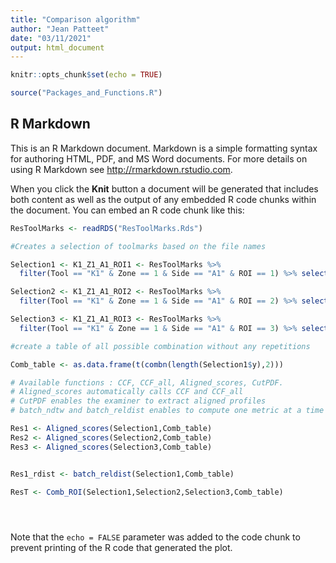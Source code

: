 ```yaml
---
title: "Comparison algorithm"
author: "Jean Patteet"
date: "03/11/2021"
output: html_document
---
```


```r
knitr::opts_chunk$set(echo = TRUE)

source("Packages_and_Functions.R")
```

## R Markdown

This is an R Markdown document. Markdown is a simple formatting syntax for authoring HTML, PDF, and MS Word documents. For more details on using R Markdown see <http://rmarkdown.rstudio.com>.

When you click the **Knit** button a document will be generated that includes both content as well as the output of any embedded R code chunks within the document. You can embed an R code chunk like this:

```r
ResToolMarks <- readRDS("ResToolMarks.Rds")
```



```r
#Creates a selection of toolmarks based on the file names

Selection1 <- K1_Z1_A1_ROI1 <- ResToolMarks %>%
  filter(Tool == "K1" & Zone == 1 & Side == "A1" & ROI == 1) %>% select(File,y)

Selection2 <- K1_Z1_A1_ROI2 <- ResToolMarks %>%
  filter(Tool == "K1" & Zone == 1 & Side == "A1" & ROI == 2) %>% select(File,y)

Selection3 <- K1_Z1_A1_ROI3 <- ResToolMarks %>%
  filter(Tool == "K1" & Zone == 1 & Side == "A1" & ROI == 3) %>% select(File,y)

#create a table of all possible combination without any repetitions

Comb_table <- as.data.frame(t(combn(length(Selection1$y),2)))
```



```r
# Available functions : CCF, CCF_all, Aligned_scores, CutPDF. 
# Aligned_scores automatically calls CCF and CCF_all
# CutPDF enables the examiner to extract aligned profiles
# batch_ndtw and batch_reldist enables to compute one metric at a time

Res1 <- Aligned_scores(Selection1,Comb_table)
Res2 <- Aligned_scores(Selection2,Comb_table)
Res3 <- Aligned_scores(Selection3,Comb_table)


Res1_rdist <- batch_reldist(Selection1,Comb_table)

ResT <- Comb_ROI(Selection1,Selection2,Selection3,Comb_table)





```

Note that the `echo = FALSE` parameter was added to the code chunk to prevent printing of the R code that generated the plot.
